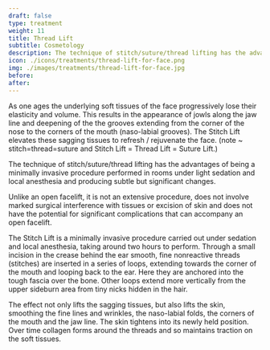 ---
draft: false
type: treatment
weight: 11
title: Thread Lift 
subtitle: Cosmetology
description: The technique of stitch/suture/thread lifting has the advantage of being a minimally invasive procedure.
icon: ./icons/treatments/thread-lift-for-face.png
img: ./images/treatments/thread-lift-for-face.jpg
before:
after:
---

As one ages the underlying soft tissues of the face progressively lose their elasticity and volume. This results in the appearance of jowls along the jaw line and deepening of the the grooves extending from the corner of the nose to the corners of the mouth (naso-labial grooves). The Stitch Lift elevates these sagging tissues to refresh / rejuvenate the face. (note ~ stitch=thread=suture and Stitch Lift = Thread Lift = Suture Lift.)

The technique of stitch/suture/thread lifting has the advantages of being a minimally invasive procedure performed in rooms under light sedation and local anesthesia and producing subtle but significant changes.

Unlike an open facelift, it is not an extensive procedure, does not involve marked surgical interference with tissues or excision of skin and does not have the potential for significant complications that can accompany an open facelift.

The Stitch Lift is a minimally invasive procedure carried out under sedation and local anesthesia, taking around two hours to perform. Through a small incision in the crease behind the ear smooth, fine nonreactive threads (stitches) are inserted in a series of loops, extending towards the corner of the mouth and looping back to the ear. Here they are anchored into the tough fascia over the bone. Other loops extend more vertically from the upper sideburn area from tiny nicks hidden in the hair.

The effect not only lifts the sagging tissues, but also lifts the skin, smoothing the fine lines and wrinkles, the naso-labial folds, the corners of the mouth and the jaw line. The skin tightens into its newly held position. Over time collagen forms around the threads and so maintains traction on the soft tissues.
